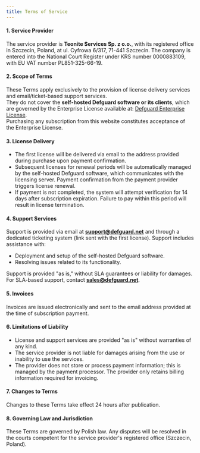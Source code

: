 ```yaml
---
title: Terms of Service
---
```


#### 1. **Service Provider**

The service provider is **Teonite Services Sp. z o.o.**, with its registered office in Szczecin, Poland, at ul. Cyfrowa 6/317, 71-441 Szczecin. The company is entered into the National Court Register under KRS number 0000883109, with EU VAT number PL851-325-66-19.

#### 2. **Scope of Terms**

These Terms apply exclusively to the provision of license delivery services and email/ticket-based support services.  
They do not cover the **self-hosted Defguard software or its clients**, which are governed by the Enterprise License available at: [Defguard Enterprise License](https://github.com/DefGuard/defguard/blob/main/src/enterprise/LICENSE.md).  
Purchasing any subscription from this website constitutes acceptance of the Enterprise License.

#### 3. **License Delivery**

- The first license will be delivered via email to the address provided during purchase upon payment confirmation.
- Subsequent licenses for renewal periods will be automatically managed by the self-hosted Defguard software, which communicates with the licensing server. Payment confirmation from the payment provider triggers license renewal.
- If payment is not completed, the system will attempt verification for 14 days after subscription expiration. Failure to pay within this period will result in license termination.

#### 4. **Support Services**

Support is provided via email at **support@defguard.net** and through a dedicated ticketing system (link sent with the first license). Support includes assistance with:

- Deployment and setup of the self-hosted Defguard software.
- Resolving issues related to its functionality.

Support is provided "as is," without SLA guarantees or liability for damages. For SLA-based support, contact **sales@defguard.net**.

#### 5. **Invoices**

Invoices are issued electronically and sent to the email address provided at the time of subscription payment.

#### 6. **Limitations of Liability**

- License and support services are provided "as is" without warranties of any kind.
- The service provider is not liable for damages arising from the use or inability to use the services.
- The provider does not store or process payment information; this is managed by the payment processor. The provider only retains billing information required for invoicing.

#### 7. **Changes to Terms**

Changes to these Terms take effect 24 hours after publication.

#### 8. **Governing Law and Jurisdiction**

These Terms are governed by Polish law. Any disputes will be resolved in the courts competent for the service provider's registered office (Szczecin, Poland).
